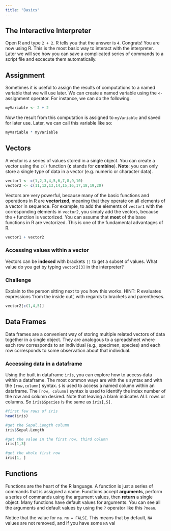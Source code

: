 ```yaml
---
title: "Basics"
---
```


## The Interactive Interpreter

Open R and type `2 + 2`.  R tells you that the answer is `4`. Congrats!  You are now using R. This is the most basic way to interact with the interpreter.  Later we will see how you can save a complicated series of commands to a script file and excecute them automatically. 

## Assignment

Sometimes it is useful to assign the results of computations to a named variable that we will use later.  We can create a named variable using the `<-` assignment operator.  For instance, we can do the following.

```r
myVariable <- 2 + 2
```

Now the result from this computation is assigned to `myVariable` and saved for later use.  Later, we can call this  variable like so: 

```r
myVariable * myVariable
```

## Vectors

A vector is a series of values stored in a single object.  You can create a vector using the `c()` function (**c** stands for **combine**). **Note**: you can only store a single type of data in a vector (e.g. numeric or character data).

```r
vector1 <- c(1,2,3,4,5,6,7,8,9,10)
vector2 <- c(11,12,13,14,15,16,17,18,19,20)
```

Vectors are very powerful, because many of the basic functions and operations in R are **vectorized**, meaning that they operate on all elements of a vector in sequence.  For example, to add the elements of `vector1` with the corresponding elements in `vector2`, you simply add the vectors, because the `+` function is vectorized. You can assume that **most** of the base functions in R are vectorized. This is one of the fundamental advantages of R. 

```r
vector1 + vector2
```

### Accessing values within a vector

Vectors can be **indexed** with brackets `[]` to get a subset of values.  What value do you get by typing `vector2[3]` in the interpreter? 

### <span class="mega-octicon octicon-puzzle"></span> Challenge <span class="mega-octicon octicon-puzzle">

Explain to the person sitting next to you how this works. HINT: R evaluates expressions 'from the inside out', with regards to brackets and parentheses.

```r
vector2[c(1,4,5)]
```

## Data Frames

Data frames are a convenient way of storing multiple related vectors of data together in a single object.  They are analogous to a spreadsheet where each row corresponds to an individual (e.g., specimen, species) and each row corresponds to some observation about that individual.

### Accessing data in a dataframe

Using the built in dataframe `iris`, you can explore how to access data within a dataframe.  The most common ways are with the `$` syntax and with the `[row,column]` syntax. `$` is used to access a named column within an dataframe.  The `[row, column]` syntax is used to identify the index number of the row and column desired.  Note that leaving a blank indicates ALL rows or columns.  So `iris$Species` is the same as `iris[,5]`.

```r
#first few rows of iris
head(iris)

#get the Sepal.Length column
iris$Sepal.Length

#get the value in the first row, third column
iris[1,3]

#get the whole first row
iris[1, ]
```

## Functions

Functions are the heart of the R language. A function is just a series of commands that is assigned a name.  Functions accept **arguments**, perform a series of commands using the argument values, then **return** a single object. Many functions have default values for arguments. You can see all the arguments and default values by using the `?` operator like this `?mean`.

Notice that the value for `na.rm = FALSE`.  This means that by default, `NA` values are not removed, and if you have some `NA` val
